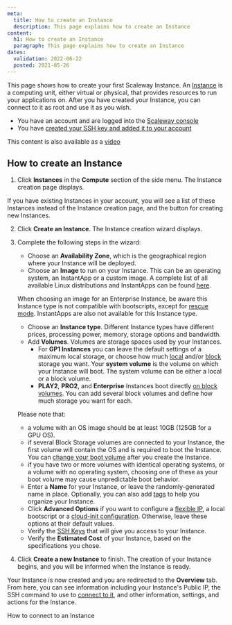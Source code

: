 ```yaml
---
meta:
  title: How to create an Instance
  description: This page explains how to create an Instance
content:
  h1: How to create an Instance
  paragraph: This page explains how to create an Instance
dates:
  validation: 2022-06-22
  posted: 2021-05-26 
---
```


This page shows how to create your first Scaleway Instance. An [Instance](/compute/instances/concepts#instance) is a computing unit, either virtual or physical, that provides resources to run your applications on. After you have created your Instance, you can connect to it as root and use it as you wish.

<Message type="requirement">

  - You have an account and are logged into the [Scaleway console](https://console.scaleway.com)
  - You have [created your SSH key and added it to your account](/console/my-project/how-to/create-ssh-key/)

</Message>

<Message type="tip">

  This content is also available as a [video](/compute/instances/videos/#create-your-first-instance)

</Message>

## How to create an Instance

1. Click **Instances** in the **Compute** section of the side menu. The Instance creation page displays.

  <Lightbox src="scaleway-instance-creation-page.webp" alt="" />
   
  <Message type="note">

  If you have existing Instances in your account, you will see a list of
  these Instances instead of the Instance creation page, and the <Icon name="plus" />
  button for creating new Instances.

  </Message>

2. Click **Create an Instance**. The Instance creation wizard displays.

   <Lightbox src="scaleway-instance-creation-wizard.webp" alt="" />

3. Complete the following steps in the wizard: 

    - Choose an **Availability Zone**, which is the geographical region where your Instance will be deployed.
    - Choose an **Image** to run on your Instance. This can be an operating system, an InstantApp or a custom image. A complete list of all available Linux distributions and InstantApps can be found [here](https://www.scaleway.com/en/imagehub/).

    <Message type="note">

      When choosing an image for an Enterprise Instance, be aware this Instance type is not compatible with bootscripts, except for [rescue mode](/compute/instances/how-to/use-boot-modes#how-to-use-rescue-mode). InstantApps are also not available for this Instance type.

    </Message>

    - Choose an **Instance type**. Different Instance types have different prices, processing power, memory, storage options and bandwidth. 
    - Add **Volumes**. Volumes are storage spaces used by your Instances. 
      - For **GP1 Instances** you can leave the default settings of a maximum local storage, or choose how much [local](/compute/instances/concepts#local-volumes) and/or [block](/compute/instances/concepts#block-volumes) storage you want. Your **system volume** is the volume on which your Instance will boot. The system volume can be either a local or a block volume.
      - **PLAY2**, **PRO2**, and **Enterprise** Instances boot directly [on block volumes](/compute/instances/concepts/#boot-on-block). You can add several block volumes and define how much storage you want for each. 
    
    <Message type="important">

    Please note that:  
      - a volume with an OS image should be at least 10GB (125GB for a GPU OS).
      - if several Block Storage volumes are connected to your Instance, the first volume will contain the OS and is required to boot the Instance. You can [change your boot volume](/compute/instances/how-to/use-boot-modes/#how-to-change-the-boot-volume) after you create the Instance.
      - if you have two or more volumes with identical operating systems, or a volume with no operating system, choosing one of these as your boot volume may cause unpredictable boot behavior.

    </Message>

    - Enter a **Name** for your Instance, or leave the randomly-generated name in place. Optionally, you can also add [tags](/compute/instances/concepts#tags) to help you organize your Instance. 
    - Click **Advanced Options** if you want to configure a [flexible IP](/compute/instances/concepts#flexible-ip), a local bootscript or a [cloud-init configuration](/compute/instances/concepts#cloud-init). Otherwise, leave these options at their default values. 
    - Verify the [SSH Keys](/console/my-account/concepts#ssh-key) that will give you access to your Instance.
    - Verify the **Estimated Cost** of your Instance, based on the specifications you chose.

4. Click **Create a new Instance** to finish. The creation of your Instance begins, and you will be informed when the Instance is ready.

Your Instance is now created and you are redirected to the **Overview** tab. From here, you can see information including your Instance's Public IP, the SSH command to use to [connect to it](/compute/instances/how-to/create-an-instance/), and other information, settings, and actions for the Instance.

<Lightbox src="scaleway-instance-overview.webp" alt="" />

<Navigation title="See Also">
  <NextButton to="/compute/instances/how-to/connect-to-instance/">How to connect to an Instance</NextButton>
</Navigation>
